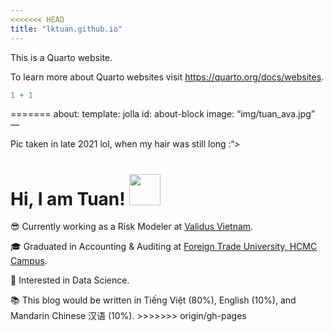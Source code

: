 ```yaml
---
<<<<<<< HEAD
title: "lktuan.github.io"
---
```


This is a Quarto website.

To learn more about Quarto websites visit <https://quarto.org/docs/websites>.

```r
1 + 1
```
=======
about:
  template: jolla
  id: about-block
  image: "img/tuan_ava.jpg"
---

::: {#about-block}
Pic taken in late 2021 lol, when my hair was still long :"\>
:::

# Hi, I am Tuan! <img src="https://media.giphy.com/media/hvRJCLFzcasrR4ia7z/giphy.gif" width="50px">

😎 Currently working as a Risk Modeler at [Validus Vietnam](https://validus.vn/).

🎓 Graduated in Accounting & Auditing at [Foreign Trade University, HCMC Campus](https://www.ftu.edu.vn/).

👀 Interested in Data Science.

📚 This blog would be written in Tiếng Việt (80%), English (10%), and Mandarin Chinese 汉语 (10%).
>>>>>>> origin/gh-pages
